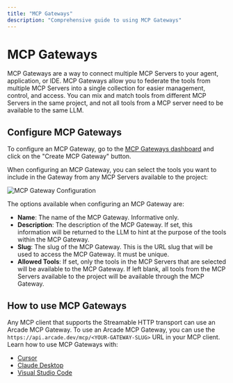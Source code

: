 ```yaml
---
title: "MCP Gateways"
description: "Comprehensive guide to using MCP Gateways"
---
```


# MCP Gateways

MCP Gateways are a way to connect multiple MCP Servers to your agent, application, or IDE. MCP Gateways allow you to federate the tools from multiple MCP Servers into a single collection for easier management, control, and access. You can mix and match tools from different MCP Servers in the same project, and not all tools from a MCP server need to be available to the same LLM.

## Configure MCP Gateways

To configure an MCP Gateway, go to the [MCP Gateways dashboard](https://api.arcade.dev/dashboard/mcp-gateways) and click on the "Create MCP Gateway" button.

When configuring an MCP Gateway, you can select the tools you want to include in the Gateway from any MCP Servers available to the project:

![MCP Gateway Configuration](/images/mcp-gateway-configuration.png)

The options available when configuring an MCP Gateway are:
- **Name**: The name of the MCP Gateway.  Informative only.
- **Description**: The description of the MCP Gateway.  If set, this information will be returned to the LLM to hint at the purpose of the tools within the MCP Gateway.
- **Slug**: The slug of the MCP Gateway.  This is the URL slug that will be used to access the MCP Gateway.  It must be unique.
- **Allowed Tools**: If set, only the tools in the MCP Servers that are selected will be available to the MCP Gateway.  If left blank, all tools from the MCP Servers available to the project will be available through the MCP Gateway.

## How to use MCP Gateways

Any MCP client that supports the Streamable HTTP transport can use an Arcade MCP Gateway. To use an Arcade MCP Gateway, you can use the `https://api.arcade.dev/mcp/<YOUR-GATEWAY-SLUG>` URL in your MCP client. Learn how to use MCP Gateways with:
* [Cursor](/home/mcp-clients/cursor)
* [Claude Desktop](/home/mcp-clients/claude-desktop)
* [Visual Studio Code](/home/mcp-clients/visual-studio-code)
